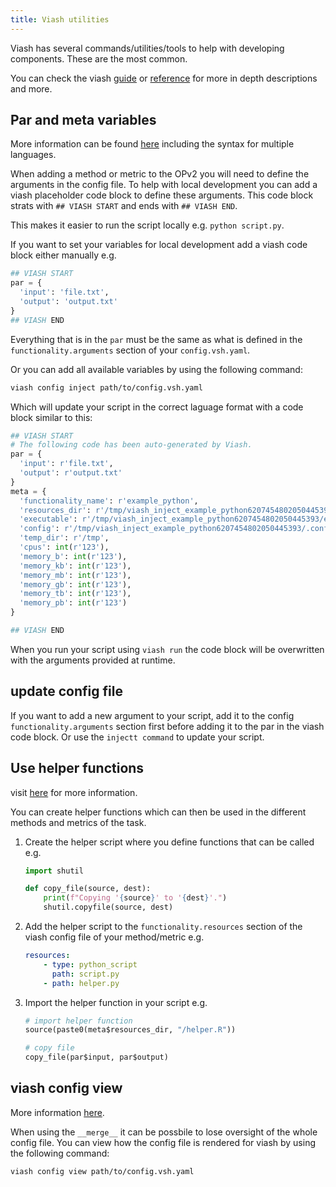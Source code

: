 ```yaml
---
title: Viash utilities
---
```


Viash has several commands/utilities/tools to help with developing components. These are the most common. 

You can check the viash [guide](https://viash.io/guide) or [reference](https://viash.io/reference/) for more in depth descriptions and more.

## Par and meta variables

More information can be found [here](https://viash.io/guide/component/variables.html) including the syntax for multiple languages.

When adding a method or metric to the OPv2 you will need to define the arguments in the config file. To help with local development you can add a viash placeholder code block to define these arguments. This code block strats with `## VIASH START` and ends with `## VIASH END`.

This makes it easier to run the script locally e.g. `python script.py`.

If you want to set your variables for local development add a viash code block either manually e.g.

```python
## VIASH START
par = {
  'input': 'file.txt',
  'output': 'output.txt'
}
## VIASH END
```

Everything that is in the `par` must be the same as what is defined in the `functionality.arguments` section of your `config.vsh.yaml`.

Or you can add all available variables by using the following command:

```bash
viash config inject path/to/config.vsh.yaml
```

Which will update your script in the correct laguage format with a code block similar to this:

```python
## VIASH START
# The following code has been auto-generated by Viash.
par = {
  'input': r'file.txt',
  'output': r'output.txt'
}
meta = {
  'functionality_name': r'example_python',
  'resources_dir': r'/tmp/viash_inject_example_python6207454802050445393',
  'executable': r'/tmp/viash_inject_example_python6207454802050445393/example_python',
  'config': r'/tmp/viash_inject_example_python6207454802050445393/.config.vsh.yaml',
  'temp_dir': r'/tmp',
  'cpus': int(r'123'),
  'memory_b': int(r'123'),
  'memory_kb': int(r'123'),
  'memory_mb': int(r'123'),
  'memory_gb': int(r'123'),
  'memory_tb': int(r'123'),
  'memory_pb': int(r'123')
}

## VIASH END
```

When you run your script using `viash run` the code block will be overwritten with the arguments provided at runtime.

::: {.callout-caution}
## update config file

If you want to add a new argument to your script, add it to the config `functionality.arguments` section first before adding it to the par in the viash code block. Or use the `injectt command` to update your script.
:::


## Use helper functions

visit [here](https://viash.io/guide/component/use-helper-functions.html) for more information.

You can create helper functions which can then be used in the different methods and metrics of the task. 

1. Create the helper script where you define functions that can be called e.g.
   
    ```python
    import shutil

    def copy_file(source, dest):
        print(f"Copying '{source}' to '{dest}'.")
        shutil.copyfile(source, dest) 
    ```

2. Add the helper script to the `functionality.resources` section of the viash config file of your method/metric e.g.
   
    ```yaml
    resources:
        - type: python_script
          path: script.py
        - path: helper.py
    ```

3. Import the helper function in your script e.g.
   
    ```python
    # import helper function
    source(paste0(meta$resources_dir, "/helper.R"))

    # copy file
    copy_file(par$input, par$output)

    ```

## viash config view

More information [here](https://viash.io/reference/cli/config_view.html).

When using the `__merge__` it can be possbile to lose oversight of the whole config file. You can view how the config file is rendered for viash by using the following command:

```bash
viash config view path/to/config.vsh.yaml
```